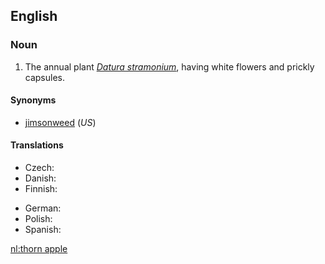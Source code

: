 ==English==
===Noun===
{{en-noun|sg=[[thorn]] [[apple]]}}

# The annual plant ''[[Datura stramonium]]'', having white flowers and prickly capsules.

====Synonyms====
*[[jimsonweed]] (''US'')

====Translations====
{{trans-top|''Datura stramonium''}}
* Czech: {{t-|cs|durman|m}}
* Danish: {{t-|da|pigæble|n}}
* Finnish: {{t-|fi|hulluruoho}}
{{trans-mid}}
* German: {{t-|de|Stechapfel|m}}
* Polish: {{t-|pl|bieluń|f}}
* Spanish: {{t|es|estramonio|m}}
{{trans-bottom}}

[[nl:thorn apple]]